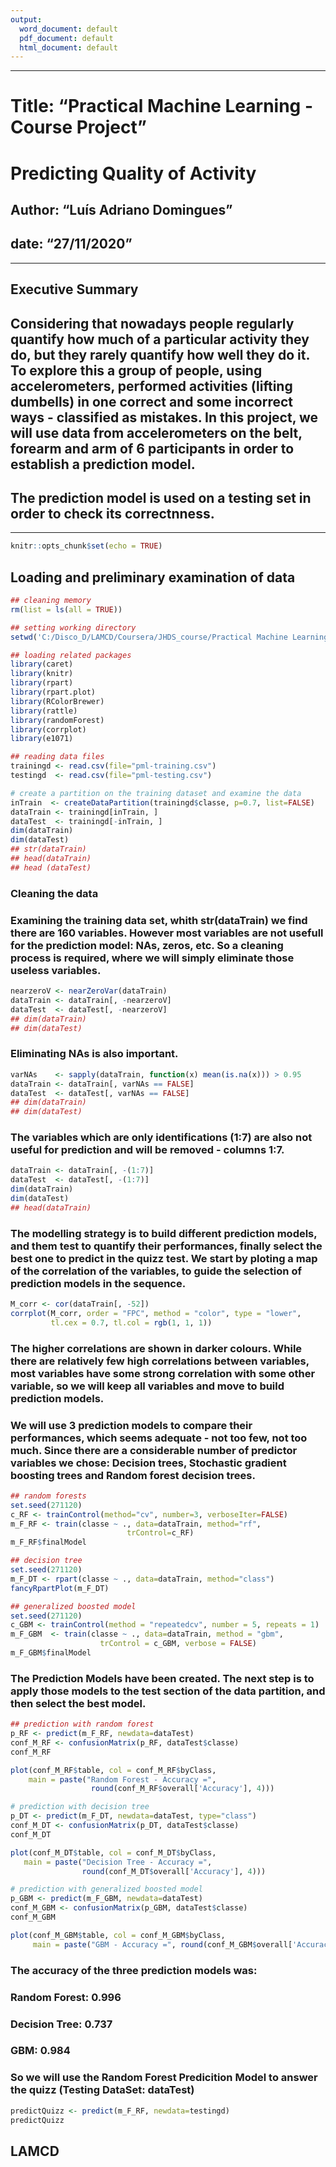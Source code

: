 ---
output:
  word_document: default
  pdf_document: default
  html_document: default
---
--------------------------------------------------------

# Title: "Practical Machine Learning - Course Project"
# Predicting Quality of Activity  

## Author: "Luís Adriano Domingues"
## date: "27/11/2020"

-------------------------------------------------------

## Executive Summary

## Considering that nowadays people regularly quantify how much of a particular activity they do, but they rarely quantify how well they do it. To explore this a group of people, using accelerometers, performed activities (lifting dumbells) in one correct and some incorrect ways - classified as mistakes. In this project, we will use data from accelerometers on the belt, forearm and arm of 6 participants in order to establish a prediction model.
## The prediction model is used on a testing set in order to check its correctnness.

--------------------------------------------------------------

```{r setup, include=FALSE}

knitr::opts_chunk$set(echo = TRUE)

```

## Loading and preliminary examination of data

```{r}

## cleaning memory
rm(list = ls(all = TRUE))

## setting working directory
setwd('C:/Disco_D/LAMCD/Coursera/JHDS_course/Practical Machine Learning/Project')

## loading related packages
library(caret)
library(knitr)
library(rpart)
library(rpart.plot)
library(RColorBrewer)
library(rattle)
library(randomForest)
library(corrplot)
library(e1071)

## reading data files
trainingd <- read.csv(file="pml-training.csv")
testingd  <- read.csv(file="pml-testing.csv")

# create a partition on the training dataset and examine the data
inTrain  <- createDataPartition(trainingd$classe, p=0.7, list=FALSE)
dataTrain <- trainingd[inTrain, ]
dataTest  <- trainingd[-inTrain, ]
dim(dataTrain)
dim(dataTest)
## str(dataTrain)
## head(dataTrain)
## head (dataTest)

```

### Cleaning the data
### Examining the training data set, whith str(dataTrain) we find there are 160 variables. However most variables are not usefull for the prediction model: NAs, zeros, etc. So a cleaning process is required, where we will simply eliminate those useless variables. 

```{r}

nearzeroV <- nearZeroVar(dataTrain)
dataTrain <- dataTrain[, -nearzeroV]
dataTest  <- dataTest[, -nearzeroV]
## dim(dataTrain)
## dim(dataTest)

```

### Eliminating NAs is also important.

```{r}

varNAs    <- sapply(dataTrain, function(x) mean(is.na(x))) > 0.95
dataTrain <- dataTrain[, varNAs == FALSE]
dataTest  <- dataTest[, varNAs == FALSE]
## dim(dataTrain)
## dim(dataTest)

```

### The variables which are only identifications (1:7) are also not useful for prediction and will be removed - columns 1:7.  

```{r}

dataTrain <- dataTrain[, -(1:7)]
dataTest  <- dataTest[, -(1:7)]
dim(dataTrain)
dim(dataTest)
## head(dataTrain)

```

### The modelling strategy is to build different prediction models, and them test to quantify their performances, finally select the best one to predict in the quizz test. We start by ploting a map of the correlation of the variables, to guide the selection of prediction models in the sequence.

```{r}

M_corr <- cor(dataTrain[, -52])
corrplot(M_corr, order = "FPC", method = "color", type = "lower", 
         tl.cex = 0.7, tl.col = rgb(1, 1, 1))

```

### The higher correlations are shown in darker colours. While there are relatively few high correlations between variables, most variables have some strong correlation with some other variable, so we will keep all variables and move to build prediction models.
### We will use 3 prediction models to compare their performances, which seems adequate - not too few, not too much. Since there are a considerable number of predictor variables we chose: Decision trees, Stochastic gradient boosting trees and Random forest decision trees.

```{r}

## random forests
set.seed(271120)
c_RF <- trainControl(method="cv", number=3, verboseIter=FALSE)
m_F_RF <- train(classe ~ ., data=dataTrain, method="rf",
                          trControl=c_RF)
m_F_RF$finalModel

## decision tree
set.seed(271120)
m_F_DT <- rpart(classe ~ ., data=dataTrain, method="class")
fancyRpartPlot(m_F_DT)

## generalized boosted model
set.seed(271120)
c_GBM <- trainControl(method = "repeatedcv", number = 5, repeats = 1)
m_F_GBM  <- train(classe ~ ., data=dataTrain, method = "gbm",
                    trControl = c_GBM, verbose = FALSE)
m_F_GBM$finalModel

```

### The Prediction Models have been created. The next step is to apply those models to the test section of the data partition, and then select the best model.

```{r}

## prediction with random forest
p_RF <- predict(m_F_RF, newdata=dataTest)
conf_M_RF <- confusionMatrix(p_RF, dataTest$classe)
conf_M_RF

plot(conf_M_RF$table, col = conf_M_RF$byClass, 
    main = paste("Random Forest - Accuracy =",
                  round(conf_M_RF$overall['Accuracy'], 4)))

# prediction with decision tree
p_DT <- predict(m_F_DT, newdata=dataTest, type="class")
conf_M_DT <- confusionMatrix(p_DT, dataTest$classe)
conf_M_DT

plot(conf_M_DT$table, col = conf_M_DT$byClass, 
   main = paste("Decision Tree - Accuracy =",
                round(conf_M_DT$overall['Accuracy'], 4)))

# prediction with generalized boosted model
p_GBM <- predict(m_F_GBM, newdata=dataTest)
conf_M_GBM <- confusionMatrix(p_GBM, dataTest$classe)
conf_M_GBM

plot(conf_M_GBM$table, col = conf_M_GBM$byClass, 
     main = paste("GBM - Accuracy =", round(conf_M_GBM$overall['Accuracy'], 4)))

```

### The accuracy of the three prediction models was:
### Random Forest: 0.996
### Decision Tree: 0.737
### GBM: 0.984

### So we will use the Random Forest Predicition Model to answer the quizz (Testing DataSet: dataTest)

```{r}

predictQuizz <- predict(m_F_RF, newdata=testingd)
predictQuizz

```
## LAMCD
